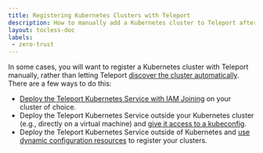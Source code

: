 ```yaml
---
title: Registering Kubernetes Clusters with Teleport
description: How to manually add a Kubernetes cluster to Teleport after creating it.
layout: tocless-doc
labels:
 - zero-trust
---
```


In some cases, you will want to register a Kubernetes cluster with Teleport
manually, rather than letting Teleport [discover the cluster
automatically](../../auto-discovery/kubernetes/kubernetes.mdx). There are a few ways to do
this:

- [Deploy the Teleport Kubernetes
  Service with IAM Joining](iam-joining.mdx) on your cluster of
  choice.
- Deploy the Teleport Kubernetes Service outside your Kubernetes cluster (e.g.,
  directly  on a virtual machine) and [give it access to a
  kubeconfig](static-kubeconfig.mdx).
- Deploy the Teleport Kubernetes Service outside of Kubernetes  and [use dynamic
  configuration resources](dynamic-registration.mdx) to
  register your clusters.

